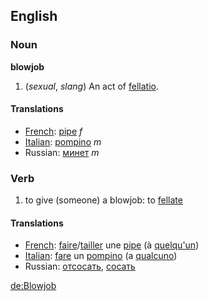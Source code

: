 ==English==
===Noun===
'''blowjob'''
# (''sexual'', ''slang'') An act of [[fellatio]].

====Translations====

*[[French]]: [[pipe]] ''f''
*[[Italian]]: [[pompino]] ''m''
*Russian: [[минет]] ''m''

===Verb===

# to give (someone) a blowjob: to [[fellate]]

====Translations====

*[[French]]: [[faire]]/[[tailler]] une [[pipe]] (à [[quelqu'un]])
*[[Italian]]: [[fare]] un [[pompino]] (a [[qualcuno]])
*Russian: [[отсосать]], [[сосать]]
[[de:Blowjob]]